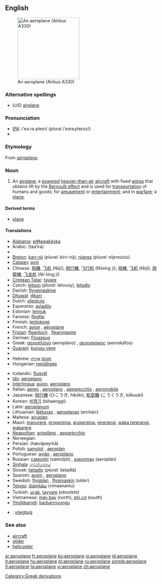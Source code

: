 {{see|aéroplane}}
==English==
[[Image:Egyptair.a330-200.su-gce.arp.jpg|thumb|right|200px|An aeroplane (Airbus A330)]]

===Alternative spellings===
* (''US'') [[airplane]]

===Pronunciation===
* [[Wiktionary:Pronunciation_key|IPA]]: /ˈeə.rə.pleɪn/ (plural /ˈeərəˌpleɪnz/)
* {{audio|en-uk-aeroplane.ogg|Audio (UK)}}

===Etymology===
From {{F.}} ''[[aéroplane]]''.

===Noun===
{{en-noun}}

# {{UK}} An [[airplane]]; a [[powered]] [[heavier-than-air]] [[aircraft]] with fixed [[wing]]s that obtains lift by the [[Bernoulli effect]] and is used for [[transportation]] of humans and goods; for [[amusement]] or [[entertainment]]; and in [[warfare]]; a [[plane]].

====Derived terms====
* [[plane]]

====Translations====
{{trans-top|airplane, a winged aircraft}}
* [[Alabama]]: [[piɬɬawakáyka]]
* Arabic: {{ARchar|[[طائرة]]}} (taa’ira) {{f}}
* {{trreq|Basque}}
* [[Breton]]: [[karr-nij]] {{m}} (''plural:'' kirri-nij), [[nijerez]] {{f}} (''plural:'' nijerezioù)
* [[Catalan]]: [[avió]] {{m}}
* Chinese: [[飛機]], [[飞机]] (fēijī); [[飛行機]], [[飞行机]] (fēixíng jī); [[飛機]], [[飞机]] (fēijī); [[飛龍機]], [[飞龙机]] (fēi lóng jī)
* [[Crimean Tatar]]: [[tayare]]
* Czech: [[letoun]] {{m}} (''plural:'' letouny), [[letadlo]] {{n}}
* Danish: [[flyvemaskine]] {{c}}
* [[Dhuwal]]: [[ḏikarr]]
* Dutch: [[vliegtuig]] {{n}}
* Esperanto: [[aviadilo]]
* Estonian: [[lennuk]]
* Faroese: [[flogfar]] {{n}}
* Finnish: [[lentokone]]
* French: [[avion]] {{m}}, [[aéroplane]] {{m}}
* [[Frisian]]: [[fleantúch]] {{n}}, [[fleanmasine]]
* German: [[Flugzeug]] {{n}}
* Greek: [[αεροπλάνο]] (aeropláno) {{n}}, [[αεροσκάφος]] (aeroskáfos) {{n}}
* [[Guarani]]: [[kurusu veve]]
* {{trreq|Hawaiian}}
* Hebrew: [[מטוס|מָטוֹס]] {{m}} [[אוירון|אֲוִירוֹן]] {{m}}
* Hungarian: [[repülőgép]]
{{trans-mid}}
* Icelandic: [[flugvél]] {{f}}
* [[Ido]]: [[aeroplano]]
* [[Interlingua]]: [[avion]], [[aeroplano]]
* Italian: [[aereo]] {{m}}, [[aeroplano]] {{m}}, [[apparecchio]] {{m}}, [[aeromobile]] {{f}}
* Japanese: [[飛行機]] (ひこうき, hikōki), [[航空機]] (こうくうき, kōkuuki)
* Korean: [[비행기]] (bihaenggi)
* Latin: [[aeroplanum]] {{n}}
* Lithuanian: [[lėktuvas]] {{m}}, [[aeroplanas]] {{m}} (archaic)
* Maltese: [[ajruplan]] {{m}}
* Maori: [[manurere]], [[eropereina]], [[aropereina]], [[rererangi]], [[waka rererangi]], [[wakarere]]
* [[Neapolitan]]: [[arioplàno]] {{m}}, [[apparècchio]] {{m}}
* Norwegian: {{t+|no|fly|n}}
* Persian: {{FAchar|[[هواپیما|هَواپَيما]]}} (hævāpeymā)
* Polish: [[samolot]] {{m}}, [[aeroplan]] {{m}}
* Portuguese: [[avião]] {{m}}, [[aeroplano]] {{m}}
* Russian: [[самолёт]] (samoljót) {{m}}, [[аэроплан]] (aeroplán) {{m}}
* [[Sinhala]]: [[ගුවන්යානය]] {{n}}
* Slovak: [[lietadlo]] {{n}} (''plural:'' lietadlá)
* Spanish: [[avión]] {{m}}, [[aeroplano]] {{m}}
* Swedish: [[flygplan]] {{c}}, [[flygmaskin]] {{c}} (''older'')
* [[Telugu]]: [[విమానము]] (vimaanamu)
* Turkish: [[uçak]], [[tayyare]] (''obsolete'')
* Vietnamese: [[máy bay]] (north), [[phi cơ]] (south)
* [[Yindjibarndi]]: [[barbarrnyungu]]
{{trans-bottom}}

{{checktrans}}
* {{ttbc|Afrikaans}}: [[vliegtuig]] {{n}} <!--gender!?-->

===See also===
* [[aircraft]]
* [[glider]]
* [[helicopter]]

[[Category:Greek derivations]]

[[ar:aeroplane]]
[[fr:aeroplane]]
[[ko:aeroplane]]
[[io:aeroplane]]
[[id:aeroplane]]
[[it:aeroplane]]
[[hu:aeroplane]]
[[pl:aeroplane]]
[[ru:aeroplane]]
[[simple:aeroplane]]
[[fi:aeroplane]]
[[ta:aeroplane]]
[[vi:aeroplane]]
[[zh:aeroplane]]